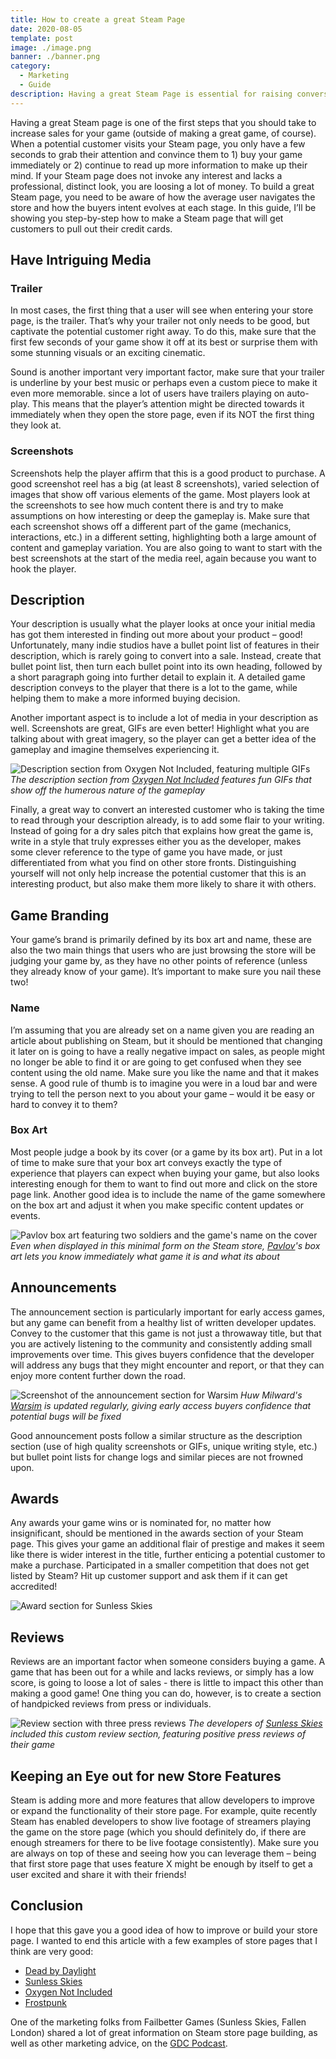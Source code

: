 ```yaml
---
title: How to create a great Steam Page
date: 2020-08-05
template: post
image: ./image.png
banner: ./banner.png
category:
  - Marketing
  - Guide
description: Having a great Steam Page is essential for raising conversions. Find out what you need to consider!
---
```



Having a great Steam page is one of the first steps that you should take to increase sales for your
game (outside of making a great game, of course). When a potential customer visits your Steam
page, you only have a few seconds to grab their attention and convince them to 1) buy your game
immediately or 2) continue to read up more information to make up their mind. If your Steam page
does not invoke any interest and lacks a professional, distinct look, you are loosing a lot of money.
To build a great Steam page, you need to be aware of how the average user navigates the store and
how the buyers intent evolves at each stage. In this guide, I’ll be showing you step-by-step how to
make a Steam page that will get customers to pull out their credit cards.

## Have Intriguing Media

### Trailer

In most cases, the first thing that a user will see when entering your store page, is the trailer. That’s
why your trailer not only needs to be good, but captivate the potential customer right away. To do
this, make sure that the first few seconds of your game show it off at its best or surprise them with
some stunning visuals or an exciting cinematic.

Sound is another important very important factor, make sure that your trailer is underline by your
best music or perhaps even a custom piece to make it even more memorable. since a lot of users
have trailers playing on auto-play. This means that the player’s attention might be directed towards
it immediately when they open the store page, even if its NOT the first thing they look at.

### Screenshots

Screenshots help the player affirm that this is a good product to purchase. A good screenshot reel
has a big (at least 8 screenshots), varied selection of images that show off various elements of the
game. Most players look at the screenshots to see how much content there is and try to make
assumptions on how interesting or deep the gameplay is. Make sure that each screenshot shows off
a different part of the game (mechanics, interactions, etc.) in a different setting, highlighting both a
large amount of content and gameplay variation. You are also going to want to start with the best
screenshots at the start of the media reel, again because you want to hook the player.

## Description

Your description is usually what the player looks at once your initial media has got them interested
in finding out more about your product – good! Unfortunately, many indie studios have a bullet
point list of features in their description, which is rarely going to convert into a sale. Instead, create
that bullet point list, then turn each bullet point into its own heading, followed by a short paragraph
going into further detail to explain it. A detailed game description conveys to the player that there is
a lot to the game, while helping them to make a more informed buying decision.

Another important aspect is to include a lot of media in your description as well. Screenshots are
great, GIFs are even better! Highlight what you are talking about with great imagery, so the player
can get a better idea of the gameplay and imagine themselves experiencing it.

![Description section from Oxygen Not Included, featuring multiple GIFs](./oxygen.png)
*The description section from [Oxygen Not Included](https://store.steampowered.com/app/457140/Oxygen_Not_Included/) features fun GIFs that show off the humerous nature of the gameplay*

Finally, a great way to convert an interested customer who is taking the time to read through your
description already, is to add some flair to your writing. Instead of going for a dry sales pitch that
explains how great the game is, write in a style that truly expresses either you as the developer,
makes some clever reference to the type of game you have made, or just differentiated from what
you find on other store fronts. Distinguishing yourself will not only help increase the potential
customer that this is an interesting product, but also make them more likely to share it with others.

## Game Branding

Your game’s brand is primarily defined by its box art and name, these are also the two main things
that users who are just browsing the store will be judging your game by, as they have no other
points of reference (unless they already know of your game). It’s important to make sure you nail
these two!

### Name

I’m assuming that you are already set on a name given you are reading an article about publishing
on Steam, but it should be mentioned that changing it later on is going to have a really negative
impact on sales, as people might no longer be able to find it or are going to get confused when they
see content using the old name. Make sure you like the name and that it makes sense. A good rule of
thumb is to imagine you were in a loud bar and were trying to tell the person next to you about your
game – would it be easy or hard to convey it to them?

### Box Art

Most people judge a book by its cover (or a game by its box art). Put in a lot of time to make sure
that your box art conveys exactly the type of experience that players can expect when buying your
game, but also looks interesting enough for them to want to find out more and click on the store
page link. Another good idea is to include the name of the game somewhere on the box art and adjust it 
when you make specific content updates or events.

![Pavlov box art featuring two soldiers and the game's name on the cover](./box-art.png)
*Even when displayed in this minimal form on the Steam store, [Pavlov](https://store.steampowered.com/app/555160/Pavlov_VR/)'s box art lets you know immediately what game it is and what its about*

## Announcements

The announcement section is particularly important for early access games, but any game can
benefit from a healthy list of written developer updates. Convey to the customer that this game is
not just a throwaway title, but that you are actively listening to the community and consistently
adding small improvements over time. This gives buyers confidence that the developer will address
any bugs that they might encounter and report, or that they can enjoy more content further down the
road.

![Screenshot of the announcement section for Warsim](./warsim-update.png)
*Huw Milward's [Warsim](https://store.steampowered.com/app/659540/Warsim_The_Realm_of_Aslona/) is updated regularly, giving early access buyers confidence that potential bugs will be fixed*

Good announcement posts follow a similar structure as the description section (use of high quality
screenshots or GIFs, unique writing style, etc.) but bullet point lists for change logs and similar
pieces are not frowned upon.


## Awards

Any awards your game wins or is nominated for, no matter how insignificant, should be mentioned
in the awards section of your Steam page. This gives your game an additional flair of prestige and
makes it seem like there is wider interest in the title, further enticing a potential customer to make a
purchase. Participated in a smaller competition that does not get listed by Steam? Hit up customer
support and ask them if it can get accredited!

![Award section for Sunless Skies](./sunless-skies.png)

## Reviews

Reviews are an important factor when someone considers buying a game. A game that has been out for a while and lacks reviews, 
or simply has a low score, is going to loose a lot of sales - there is little to impact this other than making a good game! One thing 
you can do, however, is to create a section of handpicked reviews from press or individuals.

![Review section with three press reviews](./reviews-custom.png)
*The developers of [Sunless Skies](https://store.steampowered.com/app/596970/SUNLESS_SKIES/) included this custom review section, featuring positive press reviews of their game*

## Keeping an Eye out for new Store Features

Steam is adding more and more features that allow developers to improve or expand the
functionality of their store page. For example, quite recently Steam has enabled developers to show
live footage of streamers playing the game on the store page (which you should definitely do, if
there are enough streamers for there to be live footage consistently). Make sure you are always on
top of these and seeing how you can leverage them – being that first store page that uses feature X
might be enough by itself to get a user excited and share it with their friends!

## Conclusion

I hope that this gave you a good idea of how to improve or build your store page. I wanted to end this article with a few examples 
of store pages that I think are very good:
- [Dead by Daylight](https://store.steampowered.com/app/381210/Dead_by_Daylight/)
- [Sunless Skies](https://store.steampowered.com/app/596970/SUNLESS_SKIES/)
- [Oxygen Not Included](https://store.steampowered.com/app/457140/Oxygen_Not_Included/)
- [Frostpunk](https://store.steampowered.com/app/323190/Frostpunk/)

One of the marketing folks from Failbetter Games (Sunless Skies, Fallen London) shared a lot of great information on Steam store page building, as 
well as other marketing advice, on the [GDC Podcast](https://www.youtube.com/watch?v=uaQP0YY0Eso).